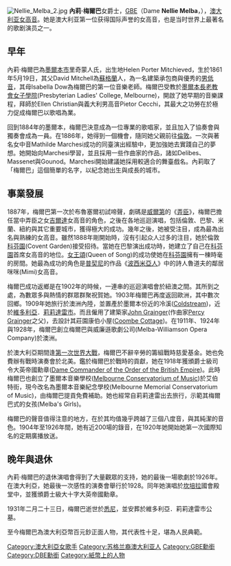 {{unreferenced|time=2019-08-16T12:01:02+00:00}}
[[File:Nellie_Melba_2.jpg|thumb]]
'''內莉·梅爾巴'''女爵士，[[大英帝國勳章|GBE]]（Dame '''Nellie Melba'''，{{bd|1861年|5月19日|1931年|2月23日|M}}），[[澳大利亚|澳大利亚]][[女高音|女高音]]。她是澳大利亚第一位获得国际声誉的女高音，也是当时世界上最著名的歌剧演员之一。 

== 早年 ==
內莉·梅爾巴為[[墨爾本|墨爾本市]]里奇蒙人氏，出生地Helen Porter Mitchieved，生於1861年5月19日，其父David Mitchell為[[蘇格蘭|蘇格蘭]]人，為一名建築承包商與優秀的[[男低音|男低音]]，其母Isabella Dow為梅爾巴的第一位音樂老師。梅爾巴受教於[[墨爾本長老教會女子學院|墨爾本長老教會女子學院]](Presbyterian Ladies' College, Melbourne)，開啟了她早期的音樂課程，拜師於Ellen Christian與義大利男高音Pietor Cecchi，其最大之功勞在於極力促成梅爾巴以歌唱為業。

回到1884年的墨爾本，梅爾巴決意成為一位專業的歌唱家，並且加入了協奏會與獨奏會成為一員。在1886年，她得到一個機會，隨同她父親前往[[倫敦|倫敦]]。一次與著名女中音Mathilde Marchesi成功的同臺演出經驗中，更加強她去實踐自己的夢想。她開始向Marchesi學習，並且採用一些作曲家的作品，諸如Delibes、Massenet與Gounod。Marchesi開始建議她採用較適合的舞臺戲名。內莉取了「梅爾巴」這個簡單的名字，以紀念她出生與成長的城市。

== 事業發展 ==
1887年，梅爾巴第一次於布魯塞爾初試啼聲，劇碼是[[威爾第|威爾第]]的《[[弄臣|弄臣]]》，梅爾巴擔任當中弄臣之女[[吉爾達|吉爾達]]女高音的角色，之後在各地巡迴演唱，包括倫敦、巴黎、米蘭、紐約與其它重要城市，獲得極大的成功。幾年之後，她被受注目，成為最為出名與熟練的女高音。雖然1888年剛開始時，沒有引起众人过多的注目，她於倫敦[[科芬園|科芬園]](Covent Garden)接受招待。當她在巴黎演出成功時，她建立了自己在[[科芬園|科芬園]]首席女高音的地位。[[女王頌|女王頌]](Queen of Song)的成功使她在[[科芬園|科芬園]]擁有一棟時毫的房間。她最為成功的角色是[[普契尼|普契尼]]的作品《[[波西米亞人|波西米亞人]]》中的詩人魯道夫的鄰居咪咪(Mimi)女高音。

梅爾巴成功返鄉是在1902年的時候，一連串的巡迴演唱會於紐澳之間。其所到之處，為數眾多與熱情的群眾群聚祝賀她。1903年梅爾巴再度返回歐洲，其中數次回鄉。1909年她旅行於澳洲內陸，並置產於墨爾本份近的冷溪([[Coldstream|Coldstream]])，近於[[維多利亞|維多利亞]]．[[莉莉達雷市|莉莉達雷市]]。而且僱用了建築家[[John_Grainger|John Grainger]](作曲家[[Percy_Grainger|Percy Grainger]]之父)，去設計其莊園康伯小屋([[Coombe_Cottage|Coombe Cottage]])。在1911年、1924年與1928年，梅爾巴創立梅爾巴與威廉遜歌劇公司(Melba-Williamson Opera Company)於澳洲。

於澳大利亞期間逢[[第一次世界大戰|第一次世界大戰]]，梅爾巴不辭辛勞的籌組戰時慈愛基金。她也免費辦有戰時演奏會於北美。鑑於梅爾巴於戰時的貢獻，她在1918年獲頒爵士級司令大英帝國勳章([[Dame_Commander_of_the_Order_of_the_British_Empire|Dame Commander of the Order of the British Empire]])。此時梅爾巴也創立了墨爾本音樂學校([[Melbourne_Conservatorium_of_Music|Melbourne Conservatorium of Music]])於艾伯特街，現今改名為墨爾本音樂紀念學校(Melbourne Memorial Conservatorium of Music)，由梅爾巴提貢免費補助。她也經常自莉莉達雷出去旅行，示範其梅爾巴式的女孩(Melba's Girls)。

梅爾巴的聲音值得注意的地方，在於其均值幾乎跨越了三個八度音，與其純潔的音色。1904年至1926年間，她有近200場的錄音，在1920年她開始她第一次國際知名的定期廣播放送。

== 晚年與退休 ==
內莉·梅爾巴的退休演唱會得到了大量觀眾的支持，她的最後一場歌劇於1926年。在澳大利亞，她最後一次感性的演奏會舉行於1928。同年她演唱於[[坎培拉|坎培拉]]國會殿堂中，並獲頒爵士級大十字大英帝國勳章。

1931年二月二十三日，梅爾巴逝世於[[悉尼|悉尼]]，並安葬於維多利亞．莉莉達雷市公墓。

至今梅爾巴為澳大利亞幣百元鈔正面人物，其代表性十足，堪為人民典範。

{{Authority control}}
{{DEFAULTSORT:Melba, Nellie}}

[[Category:澳大利亞女歌手|Category:澳大利亞女歌手]]
[[Category:苏格兰裔澳大利亚人|Category:苏格兰裔澳大利亚人]]
[[Category:GBE勳銜|Category:GBE勳銜]]
[[Category:DBE勳銜|Category:DBE勳銜]]
[[Category:紙幣上的人物|Category:紙幣上的人物]]